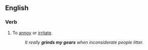 ==English==

===Verb===
{{en-verb|head=[[grind]] somebody's [[gears]]|grinds somebody's gears|grinding somebody's gears|ground somebody's gears}}

# {{idiomatic}} To [[annoy]] or [[irritate]].
#: ''It really '''grinds my gears''' when inconsiderate people litter.''